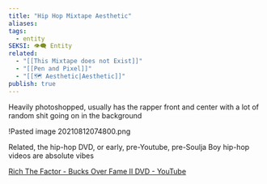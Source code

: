 ```yaml
---
title: "Hip Hop Mixtape Aesthetic"
aliases: 
tags:
  - entity
SEKSI: 👁️‍🗨️ Entity
related:
  - "[[This Mixtape does not Exist]]"
  - "[[Pen and Pixel]]"
  - "[[🗺️ Aesthetic|Aesthetic]]"
publish: true
---
```



Heavily photoshopped, usually has the rapper front and center with a lot of random shit going on in the background

!<Link href="/c/pasted-image-20210812074800png" className="text-[var(--color-primary)] hover:underline hover:text-[var(--color-secondary)] transition-colors font-medium">Pasted image 20210812074800.png</Link>

Related, the hip-hop DVD, or early, pre-Youtube, pre-Soulja Boy hip-hop videos are absolute vibes

[Rich The Factor - Bucks Over Fame II DVD - YouTube](https://www.youtube.com/watch?v=eslNpacjD5A)

